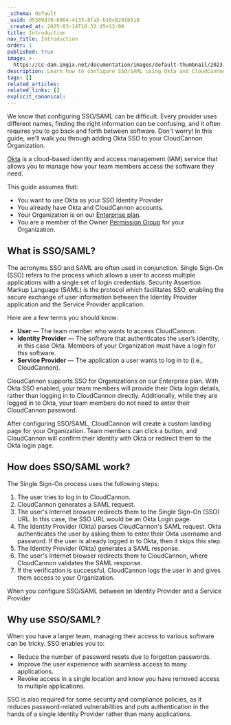 ```yaml
---
_schema: default
_uuid: d5389d70-6864-4133-8fa5-b10c8291b510
_created_at: 2025-03-14T10:32:45+13:00
title: Introduction
nav_title: Introduction
order: 1
published: true
image: >-
  https://cc-dam.imgix.net/documentation/images/default-thumbnail/2023-Q4/CloudCannon-Documentation-Thumbnail.png
description: Learn how to configure SSO/SAML using Okta and CloudCannon.
tags: []
related_articles:
related_links: []
explicit_canonical:
---
```

We know that configuring SSO/SAML can be difficult. Every provider uses different names, finding the right information can be confusing, and it often requires you to go back and forth between software. Don't worry! In this guide, we'll walk you through adding Okta SSO to your CloudCannon Organization.

[Okta](https://www.okta.com/) is a cloud-based identity and access management (IAM) service that allows you to manage how your team members access the software they need.

This guide assumes that:

* You want to use Okta as your SSO Identity Provider
* You already have Okta and CloudCannon accounts.
* Your Organization is on our [Enterprise plan](https://cloudcannon.com/pricing/).
* You are a member of the Owner [Permission Group](/documentation/articles/what-are-permission-groups/) for your Organization.

## What is SSO/SAML?

The acronyms SSO and SAML are often used in conjunction. Single Sign-On (SSO) refers to the process which allows a user to access multiple applications with a single set of login credentials. Security Assertion Markup Language (SAML) is the protocol which facilitates SSO, enabling the secure exchange of user information between the Identity Provider application and the Service Provider application.

Here are a few terms you should know:

* **User** — The team member who wants to access CloudCannon.
* **Identity Provider** — The software that authenticates the user’s identity, in this case Okta. Members of your Organization must have a login for this software.
* **Service Provider** — The application a user wants to log in to (i.e., CloudCannon).

CloudCannon supports SSO for Organizations on our Enterprise plan. With Okta SSO enabled, your team members will provide their Okta login details, rather than logging in to CloudCannon directly. Additionally, while they are logged in to Okta, your team members do not need to enter their CloudCannon password.

After configuring SSO/SAML, CloudCannon will create a custom landing page for your Organization. Team members can click a button, and CloudCannon will confirm their identity with Okta or redirect them to the Okta login page.

## How does SSO/SAML work?

The Single Sign-On process uses the following steps:

1. The user tries to log in to CloudCannon.
2. CloudCannon generates a SAML request.
3. The user's Internet browser redirects them to the Single Sign-On (SSO) URL. In this case, the SSO URL would be an Okta Login page.
4. The Identity Provider (Okta) parses CloudCannon's SAML request. Okta authenticates the user by asking them to enter their Okta username and password. If the user is already logged in to Okta, then it skips this step.
5. The Identity Provider (Okta) generates a SAML response.
6. The user's Internet browser redirects them to CloudCannon, where CloudCannon validates the SAML response.
7. If the verification is successful, CloudCannon logs the user in and gives them access to your Organization.

When you configure SSO/SAML between an Identity Provider and a Service Provider

## Why use SSO/SAML?

When you have a larger team, managing their access to various software can be tricky. SSO enables you to:

* Reduce the number of password resets due to forgotten passwords.
* Improve the user experience with seamless access to many applications.
* Revoke access in a single location and know you have removed access to multiple applications.

SSO is also required for some security and compliance policies, as it reduces password-related vulnerabilities and puts authentication in the hands of a single Identity Provider rather than many applications.